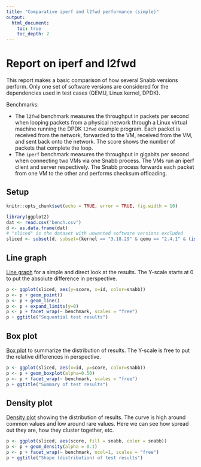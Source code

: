 ```yaml
---
title: "Comparative iperf and l2fwd performance (simple)"
output:
  html_document:
    toc: true
    toc_depth: 2
---
```


# Report on iperf and l2fwd

This report makes a basic comparison of how several Snabb versions perform. Only one set of software versions are considered for the dependencies used in test cases (QEMU, Linux kernel, DPDK).

Benchmarks:

* The `l2fwd` benchmark measures the throughput in packets per second when looping packets from a physical network through a Linux virtual machine running the DPDK `l2fwd` example program. Each packet is received from the network, forwarded to the VM, received from the VM, and sent back onto the network. The score shows the number of packets that complete the loop.
* The `iperf` benchmark measures the throughput in gigabits per second when connecting two VMs via one Snabb process. The VMs run an iperf client and server respectively. The Snabb process forwards each packet from one VM to the other and performs checksum offloading.

## Setup

```r
knitr::opts_chunk$set(echo = TRUE, error = TRUE, fig.width = 10)
```

```r
library(ggplot2)
dat <- read.csv("bench.csv")
d <- as.data.frame(dat)
# "sliced" is the dataset with unwanted software versions excluded
sliced <- subset(d, subset=(kernel == "3.18.29" & qemu == "2.4.1" & (is.na(dpdk) | dpdk == "16.04")))
```

## Line graph

[Line graph](https://en.wikipedia.org/wiki/Line_graph) for a simple and direct look at the results. The Y-scale starts at 0 to put the absolute difference in perspective.

```r
p <- ggplot(sliced, aes(y=score, x=id, color=snabb))
p <- p + geom_point()
p <- p + geom_line()
p <- p + expand_limits(y=0)
p <- p + facet_wrap(~ benchmark, scales = "free")
p + ggtitle("Sequential test results")
```

## Box plot

[Box plot](https://en.wikipedia.org/wiki/Box_plot) to summarize the distribution of results. The Y-scale is free to put the relative differences in perspective.
```r
p <- ggplot(sliced, aes(x=id, y=score, color=snabb))
p <- p + geom_boxplot(alpha=0.50)
p <- p + facet_wrap(~ benchmark, scales = "free")
p + ggtitle("Summary of test results")
```

## Density plot

[Density plot](https://en.wikipedia.org/wiki/Density_estimation) showing the distribution of results. The curve is high around common values and low around rare values. Here we can see how spread out they are, how they cluster together, etc.

```r
p <- ggplot(sliced, aes(score, fill = snabb, color = snabb))
p <- p + geom_density(alpha = 0.1)
p <- p + facet_wrap(~ benchmark, ncol=1, scales = "free")
p + ggtitle("Shape (distribution) of test results")
```

